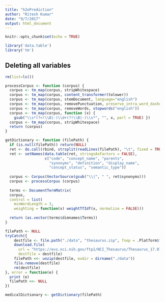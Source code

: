 ```yaml
---
title: "h2oPrediction"
author: "Ritesh Kumar"
date: "9/7/2017"
output: html_document
---
```


```r
knitr::opts_chunk$set(echo = TRUE)
```


```r
library('data.table')
library('tm')
```

## Deleting all variables
```r
rm(list=ls())
```

```r
processCorpus <- function (corpus) {
  corpus <- tm_map(corpus, stripWhitespace)
  corpus <- tm_map(corpus, content_transformer(tolower))
  corpus <- tm_map(corpus, stemDocument, language="english")
  corpus <- tm_map(corpus, removePunctuation, preserve_intra_word_dashes = TRUE)
  corpus <- tm_map(corpus, removeWords, stopwords("english")) 
  corpus <- tm_map(corpus, function (x) {
    gsub("\\s*(?<!\\B|-)\\d+(?!\\B|-)\\s*", "", x, perl = TRUE) }) 
  corpus <- tm_map(corpus, stripWhitespace)
  return (corpus)
}
```

```r
getDictionary <- function (filePath) {
  if (is.null(filePath)) return(NULL)
  ret <- do.call(rbind, strsplit(readLines(filePath), "\t", fixed = TRUE))
  ret <- setNames(data.table(ret, stringsAsFactors = FALSE), 
                  c("code", "concept_name", "parents", 
                    "synonyms", "definition", "display_name",
                    "concept_status", "semantic_type"))
  
  corpus <- Corpus(VectorSource(gsub("\\|", " ", ret$synonyms)))
  corpus <- processCorpus (corpus)
  
  terms <- DocumentTermMatrix(
  corpus, 
  control = list(
    minWordLength = 3,
    weighting = function(x) weightTfIdf(x, normalize = FALSE)))
    
  return (as.vector(terms$dimnames$Terms))
}
```

```r
filePath <- NULL
tryCatch({
    destfile <- file.path("./data", "thesaurus.zip", fsep = .Platform$file.sep)
    download.file(
      url = "https://evs.nci.nih.gov/ftp1/NCI_Thesaurus/Thesaurus_17.07e.FLAT.zip",
      destfile = destfile)
    filePath <<- unzip(destfile, exdir = dirname("./data"))
    file.remove(destfile)
    rm(destfile)
}, error = function(e) {
  print (e)
  filePath <<- NULL
})
```
```r
medicalDictionary <- getDictionary(filePath)

```


